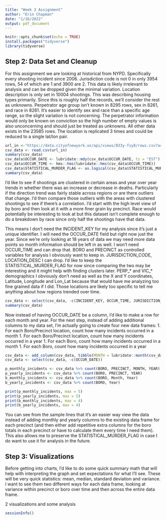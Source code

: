 ```yaml
---
title: "Week 3 Assignment"
author: "Erin Chapman"
date: "1/16/2022"
output: pdf_document
---
```


```r
knitr::opts_chunk$set(echo = TRUE)
install.packages("tidyverse")
library(tidyverse)
```

## Step 2: Data Set and Cleanup
For this assignment we are looking at historical from NYPD. Specifically every shooting incident since 2006. Jurisdiction code is not 0 in only 3954 rows, 54 of which are 1 and 3900 are 2. This data is likely irrelevant to analysis and can be dropped given the minimal variation. Location description is only set in 10004 shootings. This was describing housing types primarily. Since this is roughly half the records, we'll consider the rest as unknowns. Perpetrator age group isn't known in 8295 rows, sex in 8261, and race in 8261. It's easier to identify sex and race than a specific age range, so the slight variation is not concerning. The perpetrator information would only be known on conviction so the high number of empty values is also unconcerning and should just be treated as unknowns. All other data exists in the 23585 rows. The location is replicated 3 times and could be reduced to a single lat/lon pair.

```r
url_in <-"https://data.cityofnewyork.us/api/views/833y-fsy8/rows.csv?accessType=DOWNLOAD"
csv_data <- read.csv(url_in)
summary(csv_data)
csv_data$OCCUR_DATE <- lubridate::mdy(csv_data$OCCUR_DATE, tz = "EST")
csv_data$OCCUR_TIME <- hms::hms(lubridate::hms(csv_data$OCCUR_TIME))
csv_data$STATISTICAL_MURDER_FLAG <- as.logical(csv_data$STATISTICAL_MURDER_FLAG)
summary(csv_data)
```

I'd like to see if shootings are clustered in certain areas and year over year trends in whether there was an increase or decrease in deaths. Particularly if the direction trend was fairly stable across regions or are there outliers that change. I'd then compare those outliers with the areas with clustered shootings to see if there's a correlation. I'd start with the high level view of by boro and then look at it with a more finer grain by precinct. Race would potentially be interesting to look at but this dataset isn't complete enough to do a breakdown by race since only half the shootings have that data.

This means I don't need the INCIDENT_KEY for my analysis since it's just a unique identifier. I will need the OCCUR_DATE field but right now just the year. Since we're only looking at 18 years of data we may need more data points so month information should be left in as well. I won't need OCCUR_TIME and can drop that. BORO and PRECINCT as controlled variables for analysis I obviously want to keep in. JURISDICTION_CODE, LOCATION_DESC I can drop. I'd like to keep the STATISTICAL_MURDER_FLAG for now since comparing the two may be interesting and it might help with finding clusters later. PERP_* and VIC_* demographics I obviously don't need as well as the X and Y coordinates, Latitude, Longitude and Lon_Lat because that would have me analyzing too fine grained data if I did. Those locations are likely too specific to tell me anything about how regions trended over time.

```r
csv_data <- select(csv_data, -c(INCIDENT_KEY, OCCUR_TIME, JURISDICTION_CODE, LOCATION_DESC, PERP_AGE_GROUP, PERP_SEX, PERP_RACE, VIC_AGE_GROUP, VIC_SEX, VIC_RACE, X_COORD_CD, Y_COORD_CD, Latitude, Longitude, Lon_Lat))
summary(csv_data)
```

Now instead of having OCCUR_DATE be a column, I'd like to make a row for each month and year. For the next step, instead of adding additional columns to my data set, I'm actually going to create four new data frames:
1. For each Boro/Precinct location, count how many incidents occurred in a month
1. For each Boro/Precinct location, count how many incidents occurred in a year
1. For each Boro, count how many incidents occurred in a month
1. For each Boro, count how many incidents occurred in a year

```r
csv_data <- add_column(csv_data, tibble(MONTH = lubridate::month(csv_data$OCCUR_DATE), YEAR = lubridate::year(csv_data$OCCUR_DATE)))
csv_data <- select(csv_data, -c(OCCUR_DATE))

p_monthly_incidents <- csv_data %>% count(BORO, PRECINCT, MONTH, YEAR)
p_yearly_incidents <- csv_data %>% count(BORO, PRECINCT, YEAR)
b_monthly_incidents <- csv_data %>% count(BORO, Month, Year)
b_yearly_incidents <- csv_data %>% count(BORO, Year)

print(p_monthly_incidents, max = 5)
print(p_yearly_incidents, max = 5)
print(b_monthly_incidents, max = 4)
print(b_yearly_incidents, max = 4)
```

You can see from the sample lines that it's an easier way view the data instead of adding monthly and yearly columns to the existing data frame for each precinct (and then either add repetitive extra columns for the boro totals in each precinct or have to calculate them every time I need them). This also allows me to preserve the STATISTICAL_MURDER_FLAG in case I do want to use it for analysis in the future.

## Step 3: Visualizations
Before getting into charts, I'd like to do some quick summary math that will help with interpreting the graph and set expectations for what I'll see. These will be very quick statistics: mean, median, standard deviation and variance. I want to see them two different ways for each data frame, looking at variance within precinct or boro over time and then across the entire data frame.

2 visualizations and some analysis
```r
sessionInfo()
```
